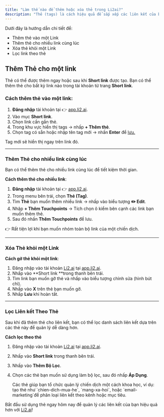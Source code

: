 ```yaml
---
title: "Làm thế nào để thêm hoặc xóa thẻ trong Li2ai?"
description: "Thẻ (tags) là cách hiệu quả để sắp xếp các liên kết của bạn, giúp bạn dễ dàng tìm kiếm và lọc chúng theo nhu cầu. Sử dụng thẻ để theo dõi các kênh bạn chia sẻ liên kết, tổ chức liên kết cho một chiến dịch tiếp thị cụ thể, đánh dấu các liên kết yêu thích, và hơn thế nữa."
---
```


Dưới đây là hướng dẫn chi tiết để:

- Thêm thẻ vào một Link 
- Thêm thẻ cho nhiều link cùng lúc
- Xóa thẻ khỏi một Link
- Lọc link theo thẻ

## Thêm Thẻ cho một link

Thẻ có thể được thêm ngay hoặc sau khi **Short link** được tạo. Bạn có thể thêm thẻ cho bất kỳ link nào trong tài khoản từ trang **Short link**.

### **Cách thêm thẻ vào một link**:

1. **Đăng nhập** tài khoản tại 👉 [app.li2.ai](http://app.li2.ai).
2. Vào mục **Short link**.
3. Chọn link cần gắn thẻ.
4. Trong khu vực hiển thị tags → nhấp **\+ Thêm thẻ**.
5. Chọn tag có sẵn hoặc nhập tên tag mới → nhấn **Enter** để [lưu.](http://lưu.Tr)

Tag mới sẽ hiển thị ngay trên link đó.

---

### Thêm Thẻ cho nhiều link cùng lúc

Bạn có thể thêm thẻ cho nhiều link cùng lúc để tiết kiệm thời gian.

**Cách thêm thẻ cho nhiều link**:

1. **Đăng nhập** tài khoản tại 👉 [app.li2.ai](http://app.li2.ai).
2. Trong menu bên trái, chọn **Thẻ (Tag)**.
3. Tìm **Thẻ** bạn muốn thêm nhiều link → nhấp vào biểu tượng **✏️ Edit**.
4. Nhập **\+ Thêm Touchpoints**  → Tích chọn ô kiểm bên cạnh các link bạn muốn thêm thẻ.
5. Sau đó nhấn **Thêm Touchpoints** để lưu.

👉 Rất tiện lợi khi bạn muốn nhóm toàn bộ link của một chiến dịch.

---

### Xóa Thẻ khỏi một Link

**Cách gỡ thẻ khỏi một link**:

1. Đăng nhập vào tài khoản [Li2.ai](http://Li2.ai) tại [app.li2.ai](http://app.li2.ai).
2. Nhấp vào **Short link **trong thanh bên trái.
3. Tìm link bạn muốn gỡ thẻ và nhấp vào biểu tượng chỉnh sửa (hình bút chì).
4. Nhấp vào **X** trên thẻ bạn muốn gỡ.
5. Nhấp **Lưu** khi hoàn tất.

---

### Lọc Liên kết Theo Thẻ

Sau khi đã thêm thẻ cho liên kết, bạn có thể lọc danh sách liên kết dựa trên các thẻ này để quản lý dễ dàng hơn.

**Cách lọc theo thẻ**

1. Đăng nhập vào tài khoản [Li2.ai](http://Li2.ai) tại [app.li2.ai](http://app.li2.ai).
2. Nhấp vào **Short link** trong thanh bên trái.
3. Nhấp vào **Thêm Bộ Lọc**.
4. Chọn các thẻ bạn muốn sử dụng làm bộ lọc, sau đó nhấp **Áp Dụng**.

   <Note>
     Các thẻ giúp bạn tổ chức quản lý chiến dịch một cách khoa học, ví dụ: tạo thẻ như `chien-dich-mua-he`, `mang-xa-hoi`, hoặc `email-marketing`để phân loại liên kết theo kênh hoặc mục tiêu.
   </Note>

Bắt đầu sử dụng thẻ ngay hôm nay để quản lý các liên kết của bạn hiệu quả hơn với [Li2.ai](http://Li2.ai)!